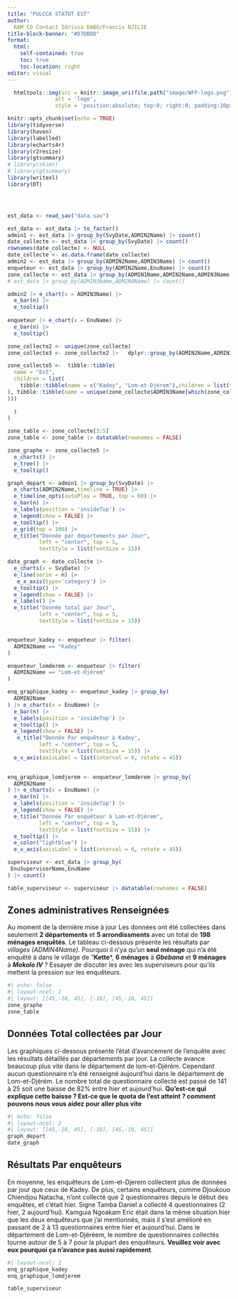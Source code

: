 ```yaml
---
title: "PULCCA STATUT EST"
author:  
  RAM CO Contact Idrissa DABO/Francis NJILIE
title-block-banner: "#D7DBDD"
format: 
  html:
    self-contained: true
    toc: true
    toc-location: right
editor: visual
---
```


```r
  htmltools::img(src = knitr::image_uri(file.path("image/WFP-logo.png")), 
               alt = 'logo', 
               style = 'position:absolute; top:0; right:0; padding:10px;',width = 200,height = 145)
```

```r
knitr::opts_chunk$set(echo = TRUE)
library(tidyverse)
library(haven)
library(labelled)
library(echarts4r)
library(r2resize)
library(gtsummary)
# library(skimr)
# library(gtsummary)
library(writexl)
library(DT)




est_data <- read_sav("data.sav")

est_data <- est_data |> to_factor()
admin1 <- est_data |> group_by(SvyDate,ADMIN2Name) |> count()
date_collecte <- est_data |> group_by(SvyDate) |> count()
rownames(date_collecte) <- NULL
date_collecte <- as.data.frame(date_collecte)
admin2 <- est_data |> group_by(ADMIN2Name,ADMIN3Name) |> count()
enqueteur <- est_data |> group_by(ADMIN2Name,EnuName) |> count()
zone_collecte <- est_data |> group_by(ADMIN1Name,ADMIN2Name,ADMIN3Name,ADMIN4Name) |> count()
# est_data |> group_by(ADMIN3Name,ADMIN4Name) |> count()

admin2 |> e_chart(x = ADMIN3Name) |> 
  e_bar(n) |> 
  e_tooltip()
  
enqueteur |> e_chart(x = EnuName) |> 
  e_bar(n) |> 
  e_tooltip()

zone_collecte2 <- unique(zone_collecte)
zone_collecte3 <- zone_collecte2 |>   dplyr::group_by(ADMIN2Name,ADMIN3Name) |> count()

zone_collecte5 <-  tibble::tibble(
  name = "Est",
  children = list(
    tibble::tibble(name = c("Kadey", "Lom-et-Djérem"),children = list(tibble::tibble(name = unique(zone_collecte$ADMIN3Name[which(zone_collecte$ADMIN2Name == unique(zone_collecte$ADMIN2Name)[1])])
), tibble::tibble(name = unique(zone_collecte$ADMIN3Name[which(zone_collecte$ADMIN2Name == unique(zone_collecte$ADMIN2Name)[2])])
)))
    
  )
)

zone_table <- zone_collecte[3:5]
zone_table <- zone_table |> datatable(rownames = FALSE)

zone_graphe <- zone_collecte5 |> 
  e_charts() |> 
  e_tree() |> 
  e_tooltip()

graph_depart <- admin1 |> group_by(SvyDate) |> 
  e_charts(ADMIN2Name,timeline = TRUE) |> 
  e_timeline_opts(autoPlay = TRUE, top = 60) |> 
  e_bar(n) |> 
  e_labels(position = 'insideTop') |> 
  e_legend(show = FALSE) |> 
  e_tooltip() |> 
  e_grid(top = 100) |> 
  e_title("Donnée par départements par Jour", 
          left = "center", top = 5, 
          textStyle = list(fontSize = 15))

date_graph <- date_collecte |>
  e_charts(x = SvyDate) |>
  e_line(serie = n) |>
   e_x_axis(type='category') |>
  e_tooltip() |> 
  e_legend(show = FALSE) |> 
  e_labels() |> 
  e_title("Donnée total par Jour", 
          left = "center", top = 5, 
          textStyle = list(fontSize = 15))


enqueteur_kadey <- enqueteur |> filter(
  ADMIN2Name == "Kadey"
)

enqueteur_lomderem <- enqueteur |> filter(
  ADMIN2Name == "Lom-et-Djérem"
)

enq_graphique_kadey <- enqueteur_kadey |> group_by(
  ADMIN2Name
) |> e_charts(x = EnuName) |> 
  e_bar(n) |> 
  e_labels(position = 'insideTop') |> 
  e_tooltip() |> 
  e_legend(show = FALSE) |> 
   e_title("Donnée Par enquêteur à Kadey", 
          left = "center", top = 5, 
          textStyle = list(fontSize = 15)) |> 
  e_x_axis(axisLabel = list(interval = 0, rotate = 45))
  

enq_graphique_lomdjerem <- enqueteur_lomderem |> group_by(
  ADMIN2Name
) |> e_charts(x = EnuName) |> 
  e_bar(n) |> 
  e_labels(position = 'insideTop') |> 
  e_legend(show = FALSE) |> 
  e_title("Donnée Par enquêteur à Lom-et-Djérem", 
          left = "center", top = 5, 
          textStyle = list(fontSize = 15)) |> 
  e_tooltip() |> 
  e_color("lightblue") |> 
  e_x_axis(axisLabel = list(interval = 0, rotate = 45))

superviseur <- est_data |> group_by(
 EnuSupervisorName,EnuName
) |> count()

table_superviseur <- superviseur |> datatable(rownames = FALSE)
```

## Zones administratives Renseignées

Au moment de la dernière mise à jour Les données ont été collectées dans seulement **2 départements** et **5 arrondissments** avec un total de **198 ménages enquêtés**. Le tableau ci-dessous présente les résultats par *villages (ADMIN4Name)*. Pourquoi il n'ya qu'un **seul ménage** qui n'a été enquêté à dans le village de "**Kette**\*, **6 ménages** à ***Gbebana*** et **9 ménages** à ***Mokolo IV*** ? Essayer de discuter les avec les superviseurs pour qu'ils mettent la pression sur les enquêteurs.

```r
#| echo: false
#| layout-ncol: 2
#| layout: [[45,-10, 45], [-10], [45,-10, 45]]
zone_graphe
zone_table

```

## Données Total collectées par Jour

Les graphiques ci-dessous présente l'état d'avancement de l'enquête avec les résultats détaillés par départements par jour. La collecte avance beaucoup plus vite dans le département de lom-et-Djérém. Cependant aucun questionnaire n'a été renseigné aujourd'hui dans le département de Lom-et-Djérém. Le nombre total de questionnaire collecté est passé de 141 à 25 soit une baisse de 82% entre hier et aujourd'hui. **Qu'est-ce qui explique cette baisse ? Est-ce que le quota de l'est atteint ? comment pouvons nous vous aidez pour aller plus vite**

```r
#| echo: false
#| layout-ncol: 2
#| layout: [[45,-10, 45], [-10], [45,-10, 45]]
graph_depart
date_graph

```

## Résultats Par enquêteurs


En moyenne, les enquêteurs de Lom-et-Djerem collectent plus de données par jour que ceux de Kadey. De plus, certains enquêteurs, comme Djoukouo Chiendjou Natacha, n'ont collecté que 2 questionnaires depuis le début des enquêtes, et c'était hier. Signe Tamba Daniel a collecté 4 questionnaires (2 hier, 2 aujourd'hui). Kamguia Ngoakam Eric était dans la même situation hier que les deux enquêteurs que j'ai mentionnés, mais il s'est amélioré en passant de 2 à 13 questionnaires entre hier et aujourd'hui. Dans le département de Lom-et-Djéréem, le nombre de questionnaires collectés tourne autour de 5 à 7 pour la plupart des enquêteurs. **Veuillez voir avec eux pourquoi ça n'avance pas aussi rapidement**.

```r
#| layout-ncol: 2
enq_graphique_kadey
enq_graphique_lomdjerem

```

```r
table_superviseur
```
